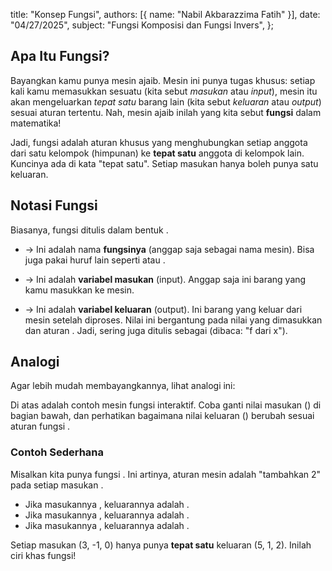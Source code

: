 
  title: "Konsep Fungsi",
  authors: [{ name: "Nabil Akbarazzima Fatih" }],
  date: "04/27/2025",
  subject: "Fungsi Komposisi dan Fungsi Invers",
};

## Apa Itu Fungsi?

Bayangkan kamu punya mesin ajaib. Mesin ini punya tugas khusus: setiap kali kamu memasukkan sesuatu (kita sebut *masukan* atau *input*), mesin itu akan mengeluarkan *tepat satu* barang lain (kita sebut *keluaran* atau *output*) sesuai aturan tertentu. Nah, mesin ajaib inilah yang kita sebut **fungsi** dalam matematika!

Jadi, fungsi adalah aturan khusus yang menghubungkan setiap anggota dari satu kelompok (himpunan) ke **tepat satu** anggota di kelompok lain. Kuncinya ada di kata "tepat satu". Setiap masukan hanya boleh punya satu keluaran.

## Notasi Fungsi

Biasanya, fungsi ditulis dalam bentuk <InlineMath math="f(x) = y" />.

-   <InlineMath math="f" /> -> Ini adalah nama **fungsinya** (anggap saja sebagai nama mesin). Bisa juga pakai huruf lain seperti <InlineMath math="g" /> atau <InlineMath math="h" />.

-   <InlineMath math="x" /> -> Ini adalah **variabel masukan** (input). Anggap saja ini barang yang kamu masukkan ke mesin.

-   <InlineMath math="y" /> -> Ini adalah **variabel keluaran** (output). Ini barang yang keluar dari mesin setelah diproses. Nilai <InlineMath math="y" /> ini bergantung pada nilai <InlineMath math="x" /> yang dimasukkan dan aturan <InlineMath math="f" />. Jadi, <InlineMath math="y" /> sering juga ditulis sebagai <InlineMath math="f(x)" /> (dibaca: "f dari x").

## Analogi

Agar lebih mudah membayangkannya, lihat analogi ini:

<FunctionAnalogy
  title="Analogi Mesin Fungsi"
  description="Masukkan angka ke dalam mesin, dan mesin akan mengeluarkan hasilnya."
/>

Di atas adalah contoh mesin fungsi interaktif. Coba ganti nilai masukan (<InlineMath math="x" />) di bagian bawah, dan perhatikan bagaimana nilai keluaran (<InlineMath math="f(x)" />) berubah sesuai aturan fungsi <InlineMath math="f(x) = 2x + 1" />.

### Contoh Sederhana

Misalkan kita punya fungsi <InlineMath math="f(x) = x + 2" />. Ini artinya, aturan mesin <InlineMath math="f" /> adalah "tambahkan 2" pada setiap masukan <InlineMath math="x" />.

-   Jika masukannya <InlineMath math="x=3" />, keluarannya adalah <InlineMath math="f(3) = 3 + 2 = 5" />.
-   Jika masukannya <InlineMath math="x=-1" />, keluarannya adalah <InlineMath math="f(-1) = -1 + 2 = 1" />.
-   Jika masukannya <InlineMath math="x=0" />, keluarannya adalah <InlineMath math="f(0) = 0 + 2 = 2" />.

Setiap masukan (3, -1, 0) hanya punya **tepat satu** keluaran (5, 1, 2). Inilah ciri khas fungsi!

